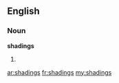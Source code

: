 ==English==

===Noun===
'''shadings'''

# {{plural of|[[shading]]}}

[[ar:shadings]]
[[fr:shadings]]
[[my:shadings]]